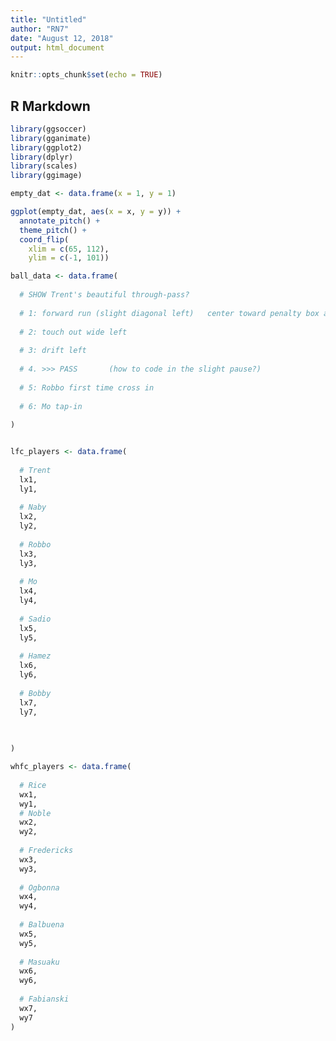```yaml
---
title: "Untitled"
author: "RN7"
date: "August 12, 2018"
output: html_document
---
```


```r
knitr::opts_chunk$set(echo = TRUE)
```

## R Markdown

```r
library(ggsoccer)
library(gganimate)
library(ggplot2)
library(dplyr)
library(scales)
library(ggimage)
```


```r
empty_dat <- data.frame(x = 1, y = 1)

ggplot(empty_dat, aes(x = x, y = y)) +
  annotate_pitch() +
  theme_pitch() +
  coord_flip(
    xlim = c(65, 112),
    ylim = c(-1, 101)) 


```






```r

ball_data <- data.frame(
  
  # SHOW Trent's beautiful through-pass?
  
  # 1: forward run (slight diagonal left)   center toward penalty box arc
  
  # 2: touch out wide left
  
  # 3: drift left 
  
  # 4. >>> PASS       (how to code in the slight pause?)
  
  # 5: Robbo first time cross in
  
  # 6: Mo tap-in
  
)


lfc_players <- data.frame(
  
  # Trent
  lx1,
  ly1,
  
  # Naby
  lx2,
  ly2,
  
  # Robbo
  lx3,
  ly3,
  
  # Mo
  lx4,
  ly4,
  
  # Sadio
  lx5,
  ly5,
  
  # Hamez
  lx6,
  ly6,
  
  # Bobby
  lx7,
  ly7,
  
  

)

whfc_players <- data.frame(
  
  # Rice
  wx1,
  wy1,
  # Noble
  wx2,
  wy2,
  
  # Fredericks
  wx3,
  wy3,
  
  # Ogbonna
  wx4,
  wy4,
  
  # Balbuena
  wx5,
  wy5,
  
  # Masuaku
  wx6,
  wy6,
  
  # Fabianski
  wx7,
  wy7
)


```












